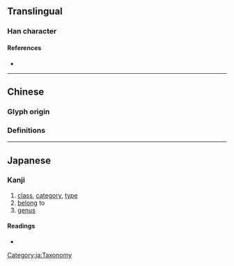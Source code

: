 {{character info/new}}
{{also|屬}}
==Translingual==

===Han character===
{{Han char|rn=44|rad=尸|as=09|sn=12|four=|canj=SHLB|ids=⿸尸禹}}

====References====
* {{Han ref|kx=0303.050|dkj=07754|dj=0600.230|hdz=20978.120|uh=5C5E|ud=23646}}

----

==Chinese==

===Glyph origin===
{{Han etyl}}

===Definitions===
{{zh-see|屬}}

----

==Japanese==

===Kanji===
{{ja-kanji|grade=5|rs=尸09}}

# [[class]], [[category]], [[type]]
# [[belong]] to
# [[genus]]

====Readings====
* {{ja-readings|on=[[ぞく]] (zoku), [[しょく]] (shoku), [[しゅ]] (shu)|kun=[[やから]] (yakara), [[つく]] (tsuku), [[さかん]] (sakan)}}

[[Category:ja:Taxonomy]]